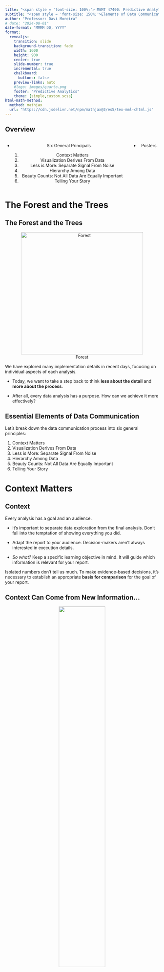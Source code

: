 ```yaml
---
title: "<span style = 'font-size: 100%;'> MGMT 47400: Predictive Analytics </span>"
subtitle: "<span style = 'font-size: 150%;'>Elements of Data Communication</span>"
author: "Professor: Davi Moreira"
# date: "2024-08-01"
date-format: "MMMM DD, YYYY"
format:
  revealjs: 
    transition: slide
    background-transition: fade
    width: 1600
    height: 900
    center: true
    slide-number: true
    incremental: true
    chalkboard: 
      buttons: false
    preview-links: auto
    #logo: images/quarto.png
    footer: "Predictive Analytics"
    theme: [simple,custom.scss]
html-math-method:
  method: mathjax
  url: "https://cdn.jsdelivr.net/npm/mathjax@3/es5/tex-mml-chtml.js"
---
```


## Overview

:::::: nonincremental
::::: columns
::: {.column width="50%" style="text-align: center; justify-content: center; align-items: center;"}
-   Six General Principals

    1.  Context Matters
    2.  Visualization Derives From Data
    3.  Less is More: Separate Signal From Noise 
    4.  Hierarchy Among Data
    5.  Beauty Counts: Not All Data Are Equally Important
    6.  Telling Your Story

:::

::: {.column width="50%" style="text-align: center; justify-content: center; align-items: center;"}

-   Posters


:::
:::::
::::::

# The Forest and the Trees {background-color="#cfb991"}

## The Forest and the Trees

<center>

![Forest](figs/floresta.jpg){width="400"}

</center>

We have explored many implementation details in recent days, focusing on individual aspects of each analysis.

- Today, we want to take a step back to think **less about the detail** and **more about the process**.

- After all, every data analysis has a purpose. How can we achieve it more effectively?

## Essential Elements of Data Communication

Let's break down the data communication process into six general principles:

1.  Context Matters
2.  Visualization Derives From Data
3.  Less is More: Separate Signal From Noise 
4.  Hierarchy Among Data
5.  Beauty Counts: Not All Data Are Equally Important
6.  Telling Your Story

# Context Matters {background-color="#cfb991"}

## Context

Every analysis has a goal and an audience.

-   It's important to separate data exploration from the final analysis. Don't fall into the temptation of showing everything you did.

-   Adapt the report to your audience. Decision-makers aren't always interested in execution details.

-   *So what?* Keep a specific learning objective in mind. It will guide which information is relevant for your report.

::: fragment
Isolated numbers don't tell us much. To make evidence-based decisions, it's necessary to establish an appropriate **basis for comparison** for the goal of your report.
:::

## Context Can Come from New Information...

<center>

![](figs/contexto-add.png){width="55%"}

</center>

## ...or Reinforce Existing Information

<center>

![](figs/contexto-obs.png){width="60%"}

</center>

# Visualization derives from data {background-color="#cfb991"}

## Choosing the Chart

-   What type of data?

-   How many dimensions?

-   Most reports are consumed in 2D media. Showing more than that can confuse the reader.

-   Be careful with scales!

## Use graphs instead of tables!


<center>

![[Table vs Plot](https://jkastellec.scholar.princeton.edu/publications/using-graphs-instead-tables-political-science){target="_blank"}](figs/table_vs_plot.png){width="60%"}

</center>

## Use graphs instead of tables!


<center>

![[Table vs Plot](https://jkastellec.scholar.princeton.edu/publications/using-graphs-instead-tables-political-science){target="_blank"}](figs/table_vs_plot_02.png){width="60%"}

</center>


## Scales Can Be Misleading

<center>

![Scale Fail](figs/escala-fail.png){width="60%"}

</center>

## Avoid Dual Axes

<center>

![Dual Axis](figs/eixo-duplo.png){width="50%"}

</center>

## Or Triple Axes!

<center>

![Triple Axis](figs/eixo-triplo.png){width="60%"}

</center>

## Fewer Pie Charts...

<center>

![Pie vs Bar](figs/pie-vs-bar.png){width="80%"}

</center>

## What?!

<center>

<img src="figs/steve-jobs-pie.jpg" width="950px"/>

[About Pie Charts](https://stats.stackexchange.com/questions/8974/problems-with-pie-charts){target="_blank"}

</center>

## Oof

<center>

![Chart Fail](figs/chart-fail.png){width="50%"}

</center>

## Check Potential Ideas! The Python or R Graph Galleries

<br>

:::::: nonincremental
::::: columns
::: {.column width="50%" style="text-align: center; justify-content: center; align-items: center;"}

<center>

![[The Python Graph Gallery](https://python-graph-gallery.com/){target="_blank"}](figs/python-logo.png){width="40%"}

</center>

:::

::: {.column width="50%" style="text-align: center; justify-content: center; align-items: center;"}
<center>

![[The R Graph Gallery](https://r-graph-gallery.com/){target="_blank"}](figs/r-logo.svg){width="40%"}

</center>
:::
:::::
::::::


# Less is More<br>Separate Signal From Noise {background-color="#cfb991"}

## Eliminating Noise

<br>

-   The more information in your visualization, the greater the cognitive load.

-   **Your objective** must be to reduce your audience cognitive costs.

<br>

::: fragment
**Data-Ink Ratio Formula**

$$
\text{Data-Ink Ratio} = \frac{\text{Data-Ink}}{\text{Total ink used to print the graphic}}
$$
:::

## Data-Ink Ratio

<br>

**Your objective** must be to reduce your audience cognitive costs.

<br>

<center>

![](figs/data-ink.png){width="70%"}

</center>

## Step-by-Step Cleanup

<br>

<center>

![](figs/limpeza-1.png)

</center>

## Eliminating the Border

<br>

<center>

![](figs/limpeza-2.png)

</center>

## Cleaning the Grids

<br>

<center>

![](figs/limpeza-3.png)

</center>

## Removing the Points

<br>

<center>

![](figs/limpeza-4.png)

</center>

## Processing the Axes

<br>

<center>

![](figs/limpeza-5.png)

</center>

## Adjusting the Label

<br>

<center>

![](figs/limpeza-6.png)

</center>

## Adjusting Colors

<center>

![](figs/limpeza-7.png)

</center>

## Before and After

<br>

<center>

![Before and After](figs/limpeza-8.png){width="100%"}

</center>

# Hierarchy Among Data {background-color="#cfb991"}

## Count the Number 3s

<center>

![](figs/hierarquia-1.PNG){width="60%"}

</center>

## Count the Number 3s

<center>

![](figs/hierarquia-2.PNG){width="60%"}

</center>

## Ways to Draw Attention

<center>

![](figs/hierarquia-3.PNG){width="70%"}

</center>

## Highlighting with Colors

<center>

![](figs/h-cores.PNG)

</center>

## Returning to Our Example

<center>

![](figs/limpeza-9.png)

</center>

## Returning to Our Example

<center>

![](figs/limpeza-10.png)

</center>

## Use Colors Strategically

<center>

![](figs/cores.png)

</center>

# Beauty Counts<br>Not All Data Are Equally Important {background-color="#cfb991"}

## Emphasizing the Main Point

<center>

![](figs/enfase.png)

</center>

## Emphasizing the Main Point

:::::: columns
::: {.column width="50%"}
<center>

![](figs/enfase-2.png){width="90%"}

</center>
:::

:::: {.column width="50%"}
::: fragment
<center>

![](figs/enfase-3.png){width="90%"}

</center>
:::
::::
::::::

# Telling Your Story {background-color="#cfb991"}

## Bringing It All Together

Let's tell a story starting from the chart below, making step-by-step adaptations we've discussed. What is it telling you?

<center>

![](figs/final-1.png){width="50%"}

</center>

## Bringing It All Together

<center>

![](figs/final-2.png)

</center>

## Bringing It All Together

<center>

![](figs/final-3.png)

</center>

## Bringing It All Together

<center>

![](figs/final-4.png)

</center>

## Bringing It All Together

<center>

![](figs/final-5.png)

</center>

## Final Narrative

<center>

![](figs/hist-1.png)

</center>

## Final Narrative

<center>

![](figs/hist-2.png)

</center>

## Final Narrative

<center>

![](figs/hist-3.png)

</center>

## Final Narrative

<center>

![](figs/hist-4.png)

</center>

## Final Narrative

<center>

![](figs/hist-5.png)

</center>

## Final Narrative

<center>

![](figs/hist-6.png)

</center>

## Final Narrative

<center>

![](figs/hist-7.png)

</center>

## Final Narrative

<center>

![](figs/hist-8.png)

</center>

## Before and After

<center>

![](figs/hist-9.png)

</center>

# Applications {background-color="#cfb991"}

```r
# remotes::install_github("kjhealy/covdata")
# library(covdata)
library(tidyverse)
library(ggrepel)
#library(Cairo)
library(slider)
library(ggforce)
library(here)

covnat <- read_csv(here("lecture_slides/99_data_communication_poster/data","covdata.csv"))
load(here("lecture_slides/99_data_communication_poster/data","nytexcess.rda"))
```

## [COVID-19 Evolution](https://kjhealy.github.io/covdata/)

```r
## Not In function
"%nin%" <- function(x, y) {
  return(!(x %in% y))
}

focus_cn <- c("CHN", "DEU", "GBR", "USA", "IRN", "JPN",
              "KOR", "ITA", "FRA", "ESP", "CHE", "TUR")

cgroup_cols <- c("#195F90FF", "#D76500FF", "#238023FF", "#AB1F20FF", "#7747A3FF", 
                 "#70453CFF", "#D73EA8FF", "#666666FF", "#96971BFF", "#1298A6FF", "#6F9BD6FF", 
                 "#FF952DFF", "gray70")

covnat %>%
  filter(cu_cases > 99) %>%
  mutate(days_elapsed = date - min(date),
         end_label = ifelse(date == max(date), cname, NA),
         end_label = recode(end_label, `United States` = "USA",
                            `Iran, Islamic Republic of` = "Iran",
                            `Korea, Republic of` = "South Korea",
                            `United Kingdom` = "UK"),
         cname = recode(cname, `United States` = "USA",
                        `Iran, Islamic Republic of` = "Iran",
                        `Korea, Republic of` = "South Korea",
                        `United Kingdom` = "UK"),
         end_label = case_when(iso3 %in% focus_cn ~ end_label,
                               TRUE ~ NA_character_), 
         cgroup = case_when(iso3 %in% focus_cn ~ iso3, 
                            TRUE ~ "ZZOTHER")) %>%
  ggplot(mapping = aes(x = days_elapsed, y = cu_cases, 
                       color = cgroup, label = end_label, 
                       group = cname)) + 
  geom_line(size = 0.5) + 
  geom_text_repel(nudge_x = 0.75,
                  segment.color = NA) + 
  guides(color = FALSE) + 
  scale_color_manual(values = cgroup_cols) +
  scale_y_continuous(labels = scales::comma_format(accuracy = 1), 
                     breaks = 2^seq(4, 20, 1),
                     trans = "log2") + 
  labs(x = "Days Since 100th Confirmed Case", 
       y = "Cumulative Number of Reported Cases (log2 scale)", 
       title = "Cumulative Reported Cases of COVID-19, Selected Countries", 
       subtitle = paste("ECDC data as of", format(max(covnat$date), "%A, %B %e, %Y")), 
       caption = "Kieran Healy @kjhealy / Data: https://www.ecdc.europa.eu/") +
  theme_minimal()
```

## Moving Average

```r
covnat %>%
  mutate(cname = recode(cname, `United States` = "USA",
                        `Iran, Islamic Republic of` = "Iran",
                        `Korea, Republic of` = "South Korea",
                        `United Kingdom` = "UK"),
         cgroup = case_when(iso3 %in% focus_cn ~ iso3, 
                            TRUE ~ "ZZOTHER")) %>%
  mutate(cases7 = slider::slide_dbl((deaths/pop)*1e6, mean, .before = 7, .after = 0, na.rm = TRUE),
         deaths7 = slider::slide_dbl((deaths/pop)*1e6, mean, .before = 7, .after = 0, na.rm = TRUE)) %>%
  filter(iso3 %in% focus_cn) %>%
  ggplot(mapping = aes(x = date, y = deaths7)) + 
  geom_line(size = 0.5) + 
  facet_wrap(~ cname) +
  labs(x = "Date", 
       y = "Deaths per Million Population (Seven-Day Rolling Average)", 
       title = "Deaths from COVID-19, Selected Countries", 
       subtitle = paste("ECDC data as of", format(max(covnat$date), "%A, %B %e, %Y")), 
       caption = "Kieran Healy @kjhealy / Data: https://www.ecdc.europa.eu/") +
  theme_minimal()
```

## Deaths in New York

```r
nytexcess %>%
  filter(placename == "New York City") %>%
  group_by(year, week) %>%
  mutate(yr_ind = year %in% 2020) %>%
  ggplot(aes(x = week, y = deaths, color = yr_ind, group = year)) + 
  geom_line(size = 0.9) + 
  scale_color_manual(values = c("gray70", "red"), labels = c("2017-2019", "2020")) +
  scale_y_continuous(labels = scales::comma) +
  labs(x = "Week of the Year", 
       y = "Total Deaths", 
       color = "Year",
       title = "Weekly Recorded Deaths in New York City, 2017-2020") + 
  theme_minimal() + 
  theme(legend.position = "top")
```

## Additional Material

-   [Flowing Data](https://flowingdata.com/)
-   [Information is Beautiful](https://informationisbeautiful.net/blog/)
-   [The Functional Art](http://www.thefunctionalart.com/)
-   [COVID in the Financial Times](https://www.ft.com/content/a2901ce8-5eb7-4633-b89c-cbdf5b386938)


<!---
# Dashboards {background-color="#cfb991"}

## Dashboards

<center>

![Flexdashboard](figs/flexdashboard_logo.png){width="250"}

</center>

The goal of [`flexdashboard`](https://pkgs.rstudio.com/flexdashboard/index.html) is to facilitate the creation of interactive dashboards with `R Markdown`.

## Flexdashboard: Features

-   Support for a wide variety of components, including `htmlwidgets`; base graphics, structure, and grid; tabular data; gauges and value boxes; and text annotations.

-   Flexible and easy to specify layouts based on rows and columns. Components are intelligently resized to fill the browser and adapted for mobile display.

-   Storyboard layouts to present sequences of visualizations and related commentary.

## Flexdashboard: Installation and Use

After installing the package, to create a `flexdashboard` simply open a new `R Markdown` document with the output format `flexdashboard::flex_dashboard`. You can do this from within RStudio using: `File > New File > R Markdown...`:

```r
install.packages("flexdashboard")
```

<center>

```r
knitr::include_graphics("figs/flexdashboard_template.png") 
```

</center>

## Flexdashboard: Layout

::::: columns
::: {.column width="60%"}
<br>

```r
knitr::include_graphics("figs/flexdashboard_layout_01.png") 
```
:::

::: {.column width="40%"}
<br>

-   Dashboards are divided into columns and rows, with output components delineated using level 3 `markdown` headers (`###`).

-   By default, dashboards are laid out in a single column, with charts stacked vertically and sized to fill the available height of the browser.
:::
:::::

## Flexdashboard: Layout

::::: columns
::: {.column width="60%"}
<br>

```r
knitr::include_graphics("figs/flexdashboard_layout_02.png") 
```
:::

::: {.column width="40%"}
<br>

-   Depending on the nature of your dashboard (number of components, ideal component height, etc.), you might prefer a scrolling layout where components occupy their natural height and the browser scrolls when additional vertical space is needed.

-   You can specify this attribute via the `vertical_layout: scroll` option.
:::
:::::

## Flexdashboard: Layout

::::: columns
::: {.column width="60%"}
<br>

```r
knitr::include_graphics("figs/flexdashboard_layout_03.png") 
```
:::

::: {.column width="40%"}
<br>

-   You can also choose to orient the dashboards by row instead of by column by specifying `orientation: rows`.
:::
:::::

## Flexdashboard: Storyboard

::::: columns
::: {.column width="60%"}
<br>

```r
knitr::include_graphics("figs/storyboard_template.png") 
```
:::

::: {.column width="40%"}
<br>

-   Storyboards are an alternative to the row and column-based layout schemes.

-   They are suitable for presenting a sequence of data visualizations and related commentary.

-   To create a storyboard layout, add `storyboard: true` to the dashboard's preamble. This option includes a set of level 3 dashboard components (`###`). Each component will receive its own frame in the storyboard, with the section title used as a navigation caption.
:::
:::::

## Dashboard: Additional Material

-   [Flexdashboard Sample Layouts](https://pkgs.rstudio.com/flexdashboard/articles/layouts.html)

-   [Flexdashboard Examples](https://pkgs.rstudio.com/flexdashboard/articles/examples.html)

-   [Using Flexdashboard](https://pkgs.rstudio.com/flexdashboard/articles/using.html)

-   [Interactive Web-Based Data Visualization with R](https://plotly-r.com/)

-   [Quarto Dashboards](https://quarto.org/docs/dashboards/)

-   [Shiny Dashboards](https://shiny.rstudio.com/gallery/)
--->

# Poster {background-color="#cfb991"}

## Why a Poster Presentation?

:::::: nonincremental
::::: columns
::: {.column width="50%" style="text-align: center; justify-content: center; align-items: center;"}

<center>

![](figs/project-history.jpg){width="60%"}

</center>

:::

::: {.column width="50%" style="text-align: center; justify-content: center; align-items: center;"}

<br>

<br>

- Showcases your work 

- Organizes your ideas and results

- Is visually appealing

- Encourages interactive discussion

- Demonstrates your mastery of predictive analytics concepts

:::
:::::
::::::

## Designing a Predictive Analytics Poster: Objectives

:::::: nonincremental
::::: columns
::: {.column width="50%" style="text-align: center; justify-content: center; align-items: center;"}

<center>

![](figs/paper-abstract.jpg){width="70%"}

</center>

:::

::: {.column width="50%" style="text-align: center; justify-content: center; align-items: center;"}

<br>

<br>

- Communicate **key findings** and **impact** of your project

- Highlight the **predictive approach**, methodology, and novel insights

- Highlight the **business implications and insights** 

:::
:::::
::::::


## Planning Your Poster: Template and Rubric

<br>

<center>

![[Template](https://github.com/davi-moreira/2025S_predictive_analytics_MGMT474/raw/refs/heads/main/docs/lecture_slides/99_data_communication_poster/2025S_mgmt474_poster_template.pptx.zip){target="_blank"} and [Rubric](https://www.purdue.edu/undergrad-research/conferences/spring/Rubric_Poster.pdf){target="_blank"}](figs/poster_template.png){width="70%"}

</center>


::: aside

:::::: {style="font-size: 80%;"}

*Thanks to [Professor Matthew A. Lanham](https://matthewalanham.com/){target="_blank"} for sharing the original version of this template. Checking his [personal webpage](https://matthewalanham.com/){target="_blank"} is highly recommended!*
::::::

:::

<br>


## Planning Your Poster: Visual Hierarchy

:::::: nonincremental
::::: columns
::: {.column width="50%" style="text-align: center; justify-content: center; align-items: center;"}

<br>

<br>

<center>

![[Template](https://github.com/davi-moreira/2025S_predictive_analytics_MGMT474/raw/refs/heads/main/docs/lecture_slides/99_data_communication_poster/2025S_mgmt474_poster_template.pptx.zip){target="_blank"}, [Rubric](https://www.purdue.edu/undergrad-research/conferences/spring/Rubric_Poster.pdf){target="_blank"}, and [Video](https://www.youtube.com/watch?v=ReN-QcVTZ1o){target="_blank"}](figs/poster_template.png){width="90%"}

</center>

:::

::: {.column width="50%" style="text-align: center; justify-content: center; align-items: center;"}

<br>

- Provide a visually engaging, **easy-to-navigate** summary

- Always in columns!

- **Headings:** Large and bold to guide the reader

- **Color & Contrast:** Choose a simple palette that highlights main points

- **Font Size:** Text should be legible from ~3 feet away

- **Flow:** Logical reading order from top-left to bottom-right


:::
:::::
::::::

## Planning Your Poster: Layout & Design

:::::: nonincremental
::::: columns
::: {.column width="50%" style="text-align: center; justify-content: center; align-items: center;"}

<br>

<br>

<center>

![[Template](https://github.com/davi-moreira/2025S_predictive_analytics_MGMT474/raw/refs/heads/main/docs/lecture_slides/99_data_communication_poster/2025S_mgmt474_poster_template.pptx.zip){target="_blank"}, [Rubric](https://www.purdue.edu/undergrad-research/conferences/spring/Rubric_Poster.pdf){target="_blank"}, and [Video](https://www.youtube.com/watch?v=ReN-QcVTZ1o){target="_blank"}](figs/poster_template.png){width="90%"}

</center>

:::

::: {.column width="50%" style="text-align: center; justify-content: center; align-items: center;"}

:::::: {style="font-size: 70%;"}

- **Keep It Simple**

    - Limit text and rely on **figures, charts, and bullet points**
    - Use consistent **color schemes**, fonts, and alignment
    - Use a **QR Code** to drive your audience to a dashboard or the project webpage

- **Use of Space**

    - **White space is your friend** — avoid clutter
    - Group related sections in boxes or areas for clarity
    - 60% Graphics / 40% Text

- **Key Text Guidelines**

    - Title: ~85–100 pt
    - Headings/Subheadings: ~46–55 pt
    - Body Text: ~34–38 pt
    - Captions: ~26–28 pt
    - Should be readble from 3 feet away

::::::

:::
:::::
::::::

## Planning Your Poster: Organizing Your Content

:::::: nonincremental
::::: columns
::: {.column width="50%" style="text-align: center; justify-content: center; align-items: center;"}

<br>


<center>

![[Template](https://github.com/davi-moreira/2025S_predictive_analytics_MGMT474/raw/refs/heads/main/docs/lecture_slides/99_data_communication_poster/2025S_mgmt474_poster_template.pptx.zip){target="_blank"}, [Rubric](https://www.purdue.edu/undergrad-research/conferences/spring/Rubric_Poster.pdf){target="_blank"}, and [Video](https://www.youtube.com/watch?v=ReN-QcVTZ1o){target="_blank"}](figs/poster_template.png){width="90%"}

</center>

:::

::: {.column width="50%" style="text-align: center; justify-content: center; align-items: center;"}

:::::: {style="font-size: 70%;"}

1. **Title & Authors:** Clear, concise, and visible
2. **Abstract/Introduction:** One clear and concise paragraph to show why your problem is important and what are the main results.
3. **Business Problem:** What is your project goal?
4. **Analytics Problem Framing:** What you aim to predict or explain and why
5. **Research Question:** Summarise your project in a question you will answer
6. **Data and EDA:** Key variables, data collection.
7. **Methodology:** Modeling approach focusing on the response variable.
8. **Model Building and Evaluation:** Model results clear and appropriately evaluated 
9. **Business Implication:** Business validation of model/solution demonstrated. Main findings, performance metrics, interpretation
10. **Conclusion & Future Work:** Wrap-up and potential next steps
11. **Acknowledgments & References:** Recognize collaborators and sources

::::::

:::
:::::
::::::

## Designing for Predictive Analytics

:::::: nonincremental
::::: columns
::: {.column width="50%" style="text-align: center; justify-content: center; align-items: center;"}

<br>

<center>

![[Template](https://github.com/davi-moreira/2025S_predictive_analytics_MGMT474/raw/refs/heads/main/docs/lecture_slides/99_data_communication_poster/2025S_mgmt474_poster_template.pptx.zip){target="_blank"}, [Rubric](https://www.purdue.edu/undergrad-research/conferences/spring/Rubric_Poster.pdf){target="_blank"}, and [Video](https://www.youtube.com/watch?v=ReN-QcVTZ1o){target="_blank"}](figs/poster_template.png){width="90%"}

</center>

:::

::: {.column width="50%" style="text-align: center; justify-content: center; align-items: center;"}

:::::: {style="font-size: 80%;"}

- **Emphasize the Predictive Component**

    - **Model Choice:** Clearly state if you used linear regression, random forests, neural networks, etc.
    - **Metrics:** Include accuracy, RMSE, AUC, or other relevant metrics
    - **Model Interpretation:** Highlight key features or coefficients that drove the predictions

- **Data Visualization Tips**

    - Use **labeled graphs** (e.g., bar charts, scatter plots, confusion matrices)
    - Show **before-and-after** comparisons if you performed feature engineering
    - Explain the importance of **training vs. testing sets** (or cross-validation)

::::::
:::
:::::
::::::

## Crafting a Clear Narrative

<center>

![](figs/how-to-write-good-02.png){width="35%"}

</center>

## Crafting a Clear Narrative


<center>

![Word Count](figs/thesis_word_count_02.gif){width="60%"}

</center>

## Crafting a Clear Narrative

:::::: nonincremental
::::: columns
::: {.column width="50%" style="text-align: center; justify-content: center; align-items: center;"}

<br>

<center>

![[Template](https://github.com/davi-moreira/2025S_predictive_analytics_MGMT474/raw/refs/heads/main/docs/lecture_slides/99_data_communication_poster/2025S_mgmt474_poster_template.pptx.zip){target="_blank"}, [Rubric](https://www.purdue.edu/undergrad-research/conferences/spring/Rubric_Poster.pdf){target="_blank"}, and [Video](https://www.youtube.com/watch?v=ReN-QcVTZ1o){target="_blank"}](figs/poster_template.png){width="90%"}

</center>

:::

::: {.column width="50%" style="text-align: center; justify-content: center; align-items: center;"}

- **Introduction & Problem Statement**

    - Present the real-world problem or question
    - Briefly mention why it matters (e.g., business impact, social relevance)

- **The "So What?" Factor**

    - Emphasize the **value** of your predictive findings
    - Illustrate how stakeholders can use predictions or insights

:::
:::::
::::::


## Research Design Flow

<center>

![](figs/research_design_flow.jpg){width="90%"}

Show each step as a **section** in your poster or as **bullet points** under Methodology

</center>


<!---

:::::: nonincremental
::::: columns
::: {.column width="50%" style="text-align: center; justify-content: center; align-items: center;"}

<center>

![[Template](https://github.com/davi-moreira/2025S_predictive_analytics_MGMT474/raw/refs/heads/main/docs/lecture_slides/99_data_communication_poster/2025S_mgmt474_poster_template.pptx.zip){target="_blank"}, [Rubric](https://www.purdue.edu/undergrad-research/conferences/spring/Rubric_Poster.pdf){target="_blank"}, and [Video](https://www.youtube.com/watch?v=ReN-QcVTZ1o){target="_blank"}](figs/poster_template.png){width="90%"}

</center>

:::

::: {.column width="50%" style="text-align: center; justify-content: center; align-items: center;"}


![](figs/research_design_flow.jpg){width="90%"}

- Show each step as a **section** in your poster or as **bullet points** under Methodology

:::
:::::
::::::

--->

## Effective Figures and Tables

:::::: nonincremental
::::: columns
::: {.column width="50%" style="text-align: center; justify-content: center; align-items: center;"}

<br>

<center>

![[Template](https://github.com/davi-moreira/2025S_predictive_analytics_MGMT474/raw/refs/heads/main/docs/lecture_slides/99_data_communication_poster/2025S_mgmt474_poster_template.pptx.zip){target="_blank"}, [Rubric](https://www.purdue.edu/undergrad-research/conferences/spring/Rubric_Poster.pdf){target="_blank"}, and [Video](https://www.youtube.com/watch?v=ReN-QcVTZ1o){target="_blank"}](figs/poster_template.png){width="90%"}

</center>

:::

::: {.column width="50%" style="text-align: center; justify-content: center; align-items: center;"}

- **Charts and Graphs**

    - Label **axes**, include **legends** only if necessary
    - Highlight the data that supports your main argument
    - Provide **short, descriptive captions** beneath each figure

- **Tables**

    - Keep tables **simple**, emphasize key results
    - Consider whether a chart might be more impactful than a table

:::
:::::
::::::


## Results & Interpretation

:::::: nonincremental
::::: columns
::: {.column width="50%" style="text-align: center; justify-content: center; align-items: center;"}

<br>

<center>

![[Template](https://github.com/davi-moreira/2025S_predictive_analytics_MGMT474/raw/refs/heads/main/docs/lecture_slides/99_data_communication_poster/2025S_mgmt474_poster_template.pptx.zip){target="_blank"}, [Rubric](https://www.purdue.edu/undergrad-research/conferences/spring/Rubric_Poster.pdf){target="_blank"}, and [Video](https://www.youtube.com/watch?v=ReN-QcVTZ1o){target="_blank"}](figs/poster_template.png){width="90%"}

</center>

:::

::: {.column width="50%" style="text-align: center; justify-content: center; align-items: center;"}

:::::: {style="font-size: 70%;"}

<br>

- **Showcase Predictive Performance**

    - Provide confusion matrices for classification models
    - Compare model performance with baseline or benchmark
    - Discuss **practical implications** of the performance metrics

- **Critical Thinking**

    - Explain **why** the model performed well or poorly
    - Reflect on **limitations** (e.g., small dataset, missing variables, etc.)
    - Suggest ways to **improve** performance or replicate your findings

::::::

:::
:::::
::::::


## Conclusion & Future Work

:::::: nonincremental
::::: columns
::: {.column width="50%" style="text-align: center; justify-content: center; align-items: center;"}

<br>

<center>

![[Template](https://github.com/davi-moreira/2025S_predictive_analytics_MGMT474/raw/refs/heads/main/docs/lecture_slides/99_data_communication_poster/2025S_mgmt474_poster_template.pptx.zip){target="_blank"}, [Rubric](https://www.purdue.edu/undergrad-research/conferences/spring/Rubric_Poster.pdf){target="_blank"}, and [Video](https://www.youtube.com/watch?v=ReN-QcVTZ1o){target="_blank"}](figs/poster_template.png){width="90%"}

</center>

:::

::: {.column width="50%" style="text-align: center; justify-content: center; align-items: center;"}

- **Main Takeaways**

    - Recap **key predictions and findings** in plain language
    - Emphasize the **impact** and potential applications

- **Next Steps**

    - Possible avenues for **further research** or new data
    - Encouraging further validation, deployment, or real-world testing

:::
:::::
::::::


## Final Touches

:::::: nonincremental
::::: columns
::: {.column width="50%" style="text-align: center; justify-content: center; align-items: center;"}

<br>

<center>

![[Template](https://github.com/davi-moreira/2025S_predictive_analytics_MGMT474/raw/refs/heads/main/docs/lecture_slides/99_data_communication_poster/2025S_mgmt474_poster_template.pptx.zip){target="_blank"}, [Rubric](https://www.purdue.edu/undergrad-research/conferences/spring/Rubric_Poster.pdf){target="_blank"}, and [Video](https://www.youtube.com/watch?v=ReN-QcVTZ1o){target="_blank"}](figs/poster_template.png){width="90%"}

</center>

:::

::: {.column width="50%" style="text-align: center; justify-content: center; align-items: center;"}

- **Acknowledgments & References**

    - Recognize supporting faculty, funding sources, and collaborators
    - Cite any references (including data sources and libraries) in a **consistent format**

- **Proofreading & Practice**

- Spell-check all text, verify data accuracy, ensure images are clear
- **Practice** explaining your poster to a non-expert

:::
:::::
::::::

## Presenting your Poster

:::::: nonincremental
::::: columns
::: {.column width="50%" style="text-align: center; justify-content: center; align-items: center;"}

<br>

<center>

![[Template](https://github.com/davi-moreira/2025S_predictive_analytics_MGMT474/raw/refs/heads/main/docs/lecture_slides/99_data_communication_poster/2025S_mgmt474_poster_template.pptx.zip){target="_blank"}, [Rubric](https://www.purdue.edu/undergrad-research/conferences/spring/Rubric_Poster.pdf){target="_blank"}, and [Video](https://www.youtube.com/watch?v=ReN-QcVTZ1o){target="_blank"}](figs/poster_template.png){width="90%"}

</center>

:::

::: {.column width="50%" style="text-align: center; justify-content: center; align-items: center;"}

- **Tips for Presenting Well**

    - Arrive early to set up
    
    - Stay close and off to the side  
    
    - Prepare a **30-second, 90-second, and 2-minute elevator pitches** using your poster as a visual guide
    
    - Invite questions to spark in-depth discussions
    
    - Use your hands to direct your listener to your poster  
    
    - Prevent you or someone else blocking the poster  

:::
:::::
::::::





# Summary {background-color="#cfb991"}

## Summary

:::: nonincremental
::: {style="font-size: 80%;"}

Main Takeaways from this lecture:

::::: columns
::: {.column width="50%" style="text-align: center; justify-content: center; align-items: center;"}


-   **Data Communication Principles**:

    -   Context matters: Tailor your analysis to the audience and goal.
    -   Focus on the story: Highlight insights, not the process.
    -   Beauty and clarity: Simplify visuals, use appropriate colors, and remove unnecessary elements.

-   **Visualization Best Practices**:

    -   Use graphs instead of tables where possible.
    -   Avoid misleading scales and excessive dimensions.
    -   Prioritize hierarchy and emphasize key data points.

:::
::: {.column width="50%" style="text-align: center; justify-content: center; align-items: center;"}

<!---
-   **Effective Dashboards**:

    -   Utilize tools like `flexdashboard` to create interactive layouts.
    -   Structure information logically, adapting to mobile and web use.
    -   Storyboard layouts help narrate data insights step-by-step.
--->

-   **Poster**:

    - **Simplicity** and clarity win over clutter
    - Emphasize the **predictive analytics** approach and metrics
    - Ensure **visual impact** and logical flow
    - Practice delivering a concise overview of your work

-   **Final Message**:

    -   Less is more. Reduce complexity to communicate data effectively.
    -   Always keep your audience's decision-making needs at the forefront.

:::::
:::   
    
:::
::::

# Thank you! {background-color="#cfb991"}
